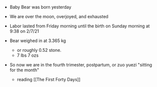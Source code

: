 - Baby Bear was born yesterday
- We are over the moon, overjoyed, and exhausted

- Labor lasted from Friday morning until the birth on Sunday morning at 9:38 on 2/7/21
- Bear weighed in at 3.365 kg
    - or roughly 0.52 stone.
    - 7 lbs 7 ozs

- So now we are in the fourth trimester, postpartum, or zuo yuezi "sitting for the month"
    - reading [[The First Forty Days]]
